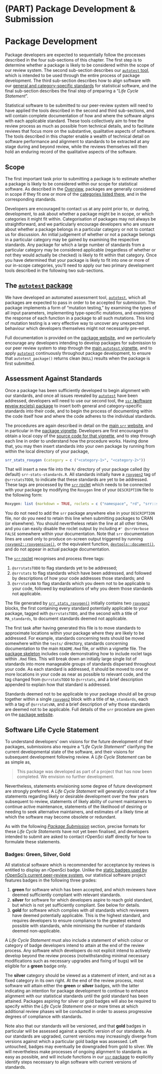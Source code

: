 #  (PART) Package Development & Submission {-}


# Package Development {#pkgdev}

Package developers are expected to sequentially follow the processes described
in the four sub-sections of this chapter. The first step is to determine
whether a package is likely to be considered within the scope of our review
system. The second sub-section describes our [`autotest`
tool](https://github.com/ropenscilabs/autotest), which is intended to be used
through the entire process of package development. The third sub-section
describes how to align software with our [general and category-specific
standards](#standards) for statistical software, and the final sub-section
describes the final step of preparing a "*Life Cycle Statement*". 

Statistical software to be submitted to our peer-review system will need to
have applied the tools described in the second and third sub-sections, and will
contain complete documentation of how and where the software aligns with each
applicable standard. These tools collectively aim to free the review process as
much as possible from technical details, and to facilitate reviews that focus
more on the substantive, qualitative aspects of software. The tools described
in this chapter enable a wealth of technical detail on software performance and
alignment to standards to be extracted at any stage during and beyond review,
while the reviews themselves will then hold an enduring record of the
qualitative aspects of the software.


## Scope

The first important task prior to submitting a package is to estimate whether
a package is likely to be considered within our scope for statistical software.
As described in the [Overview](#overview-scope), packages are generally
considered in scope if they fit one or more of the [categories listed
there](#overview-categories), and in the corresponding standards.

Developers are encouraged to contact us at any point prior to, or during,
development, to ask about whether a package might be in scope, or which
categories it might fit within. Categorisation of packages may not always be
straightforward, and we particularly encourage developers who are unsure about
whether a package belongs in a particular category or not to contact us for
discussion. An initial judgement of whether or not a package belongs in
a particular category may be gained by examining the respective standards. Any
package for which a large number of standards from a particular category may be
considered applicable (regardless of whether or not they would actually be
checked) is likely to fit within that category. Once you have determined that
your package is likely to fit into one or more of our in-scope categories,
you'll need to apply our two primary development tools described in the
following two sub-sections.

## The [`autotest` package](https://github.com/ropenscilabs/autotest) {#pkgdev-autotest}

We have developed an automated assessment tool,
[`autotest`](https://github.com/ropenscilabs/autotest), which all packages are
expected to pass in order to be accepted for submission. The package implements
a form of "mutation testing," by examining the types of all input parameters,
implementing type-specific mutations, and examining the response of each
function in a package to all such mutations. This kind of mutation testing is
a very effective way to uncover any unexpected behaviour which developers
themselves might not necessarily pre-empt.

Full documentation is provided on the [package
website](https://ropenscilabs.github.io/autotest/), and we particularly
encourage any developers intending to develop packages for submission to our
peer review system to step through the [main `autotest`
vignette](https://ropenscilabs.github.io/autotest/articles/autotest.html), and
to apply [`autotest`](https://ropenscilabs.github.io/autotest/) continuously
throughout package development, to ensure that `autotest_package()` returns
clean (`NULL`) results when the package is first submitted.


## Assessment Against Standards

Once a package has been sufficiently developed to begin alignment with our
standards, and once all issues revealed by
[`autotest`](https://ropenscilabs.github.io/autotest/) have been addressed,
developers will need to use our second tool, the [`ssr` (**s**oftware
**r**eveiw **r**oclets) package](https://ropenscilabs.github.io/srr/) to insert
both general and category-specific standards into their code, and to begin the
process of documenting within the code itself how and where the code adheres to
the individual standards.

The procedures are again described in detail on the [main `srr`
website](https://ropenscilabs.github.io/srr/), and in particular in the
[package vignette](https://ropenscilabs.github.io/srr/articles/srr-stats.html).
Developers are first encouraged to obtain a local copy of the [source code for
that
vignette](https://github.com/ropenscilabs/srr/blob/main/vignettes/srr-stats.Rmd),
and to step through each line in order to understand how the procedure works.
Having done that, you may then insert standards into your own package by
running from within the local directory of your package,

```r
srr_stats_roxygen (category = c ("<category-1>", "<category-2>"))
```

That will insert a new file into the `R/` directory of your package called (by
default) `srr-stats-standards.R`. All standards initially have
a [`roxygen2`](https://roxygen2.r-lib.org) tag of `@srrstatsTODO`, to indicate
that these standards are yet to be addressed. These tags are processed by the 
[`srr` roclet](https://ropenscilabs.github.io/srr/) which needs to be connected
with your package by modifying the `Roxygen` line of your `DESCRIPTION` file to
the following form:

```r
Roxygen: list (markdown = TRUE, roclets = c ("namespace", "rd", "srr::srr_stats_roclet"))
```

You do not need to add the `srr` package anywhere else in your `DESCRIPTION`
file, nor do you need to retain this line when submitting packages to CRAN (or
elsewhere). You should nevertheless retain the line at all other times, and you
can easily disable the roclet output by including `#' @srrVerbose FALSE`
somewhere within your documentation. Note that `srr` documentation lines are
used only to produce on-screen output triggered by running
[`roxygen2::roxygensise()`](https://roxygen2.r-lib.org/reference/roxygenize.html),
or the equivalent function,
[`devtools::document()`](http://devtools.r-lib.org/reference/document.html),
and do not appear in actual package documentation.

The [`srr` roclet](https://ropenscilabs.github.io/srr/) recognises and process
three tags:

1. `@srrstatsTODO` to flag standards yet to be addressed;
2. `@srrstats` to flag standards which have been addressed, and followed by
   descriptions of how your code addresses those standards; and
3. `@srrstatsNA` to flag standards which you deem not to be applicable to your
   code, followed by explanations of why you deem those standards not
   applicable.

The file generated by
[`srr_stats_roxygen()`](https://ropenscilabs.github.io/srr/reference/srr_stats_roxygen.html)
initially contains two [`roxygen2`](https://roxygen2.r-lib.org) blocks, the
first containing every standard potentially applicable to your package, tagged
with `@srrstatsTODO`, and the second with a title of `MA_standards`, to
document standards deemed not applicable.

The first task after having generated this file is to move standards to
approximate locations within your package where they are likely to be
addressed. For example, standards concerning tests should be moved somewhere
within the `tests/` directory, standards concerning documentation to the main
`README.Rmd` file, or within a vignette file. The [package
skeleton](https://ropenscilabs.github.io/srr/reference/srr_stats_pkg_skeleton.html)
includes code demonstrating how to include roclet tags within `.Rmd` files.
This will break down an initially large single list of standards into more
manageable groups of standards dispersed throughout your code. As each standard
is addressed, it should be moved to one or more locations in your code as near
as possible to relevant code, and the tag changed from `@srrstatsTODO` to
`@srrstats`, and a brief description appended to explain how that standard is
addressed.

Standards deemed not to be applicable to your package should all be group together within a single 
[`roxygen2`](https://roxygen2.r-lib.org) block with a title of `NA_standards`,
each with a tag of `@srrstatsNA`, and a brief description of why those
standards are deemed not to be applicable. Full details of the `srr` procedure
are given on the [package website](https://ropenscilabs.github.io/srr).

## Software Life Cycle Statement

To understand developers' own visions for the future development of their
packages, submissions also require a "*Life Cycle Statement*" clarifying the
current developmental state of the software, and their visions for subsequent
development following review. A *Life Cycle Statement* can be as simple as,

> This package was developed as part of a project that has now been completed.
We envision no further development.

Nevertheless, statements envisioning some degree of future development are
strongly preferred. A *Life Cycle Statement* will generally consist of a few
statements regarding likely or desirable development over the few years
subsequent to review, statements of likely ability of current maintainers to
continue active maintenance, statements of the likelihood of desiring or
needing to seek alternative maintainers, and estimates of a likely time at
which the software may become obsolete or redundant. 

As with the following [*Package Submission*](#pkgsubmission) section, precise
formats for these *Life Cycle Statements* have not yet been finalised, and
developers intended to submit are asked to contact rOpenSci staff directly for
how to formulate these statements.

### Badges: Green, Silver, Gold

All statistical software which is recommended for acceptance by reviews is
entitled to display an rOpenSci badge. Unlike the [static badges used by
rOpenSci's current peer-review
system](https://devguide.ropensci.org/building.html#readme), our statistical
software project features badges in the following three grades: 

1. **green** for software which has been accepted, and which reviewers have
   deemed sufficiently compliant with relevant standards.
3. **silver** for software for which developers aspire to reach gold standard,
   but which is not yet sufficiently compliant. See below for details.
2. **gold** for software which complies with *all* standards which reviewers
   have deemed potentially applicable. This is the highest standard, and
   requires developers to ensure compliance to the greatest extend possible
   with standards, while minimising the number of standards deemed
   non-applicable.

A *Life Cycle Statement* must also include a statement of which colour or
category of badge developers intend to attain at the end of the review process.
Any software which developers do not explicit intend to actively develop beyond
the review process (notwithstanding minimal necessary modifications such as
necessary upgrades and fixing of bugs) will be eligible for a **green** badge
only.

The **silver** category should be viewed as a statement of intent, and not as
a fixed category in its own right. At the end of the review process, most
software will attain either the **green** or **silver** badges, with the latter
indicating an intention for package development to continue to enhance
alignment with our statistical standards until the gold standard has been
attained. Packages aspiring for silver or gold badges will also be required to
specify within the *Life Cycle Statement* one or more times at which additional
review phases will be conducted in order to assess progressive degrees of
compliance with standards.

Note also that our standards will be versioned, and that **gold** badges in
particular will be assessed against a specific version of our standards. As our
standards are upgraded, current versions may increasingly diverge from versions
against which a particular gold badge was assessed. Left untouched, badges may
eventually be downgraded from gold to silver. We will nevertheless make
processes of ongoing alignment to standards as easy as possible, and will
include functions in our [`ssr` package](https://ropenscilabs.github.io/srr/)
to explicitly identify steps necessary to align software with current versions
of standards.
